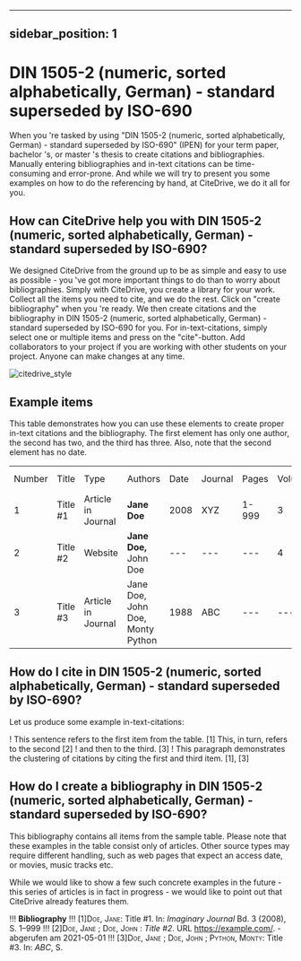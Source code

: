 
---
sidebar_position: 1
---

# DIN 1505-2 (numeric, sorted alphabetically, German) - standard superseded by ISO-690

When you 're tasked by using "DIN 1505-2 (numeric, sorted alphabetically, German) - standard superseded by ISO-690" (IPEN) for your term paper, bachelor 's, or master 's thesis to create citations and bibliographies.
Manually entering bibliographies and in-text citations can be time-consuming and error-prone. And while we will try to present you some examples on how to do the referencing by hand, at CiteDrive, we do it all for you.

<!---
## About  DIN 1505-2 (numeric, sorted alphabetically, German) - standard superseded by ISO-690

* Title: DIN 1505-2 (numeric, sorted alphabetically, German) - standard superseded by ISO-690
* Short Title (Id): IPEN)
* Authors: DIN 1505-2 (numeric, sorted alphabetically, German) - standard superseded by ISO-690
* Download: DIN 1505-2 (numeric, sorted alphabetically, German) - standard superseded by ISO-690
 --->

## How can CiteDrive help you with DIN 1505-2 (numeric, sorted alphabetically, German) - standard superseded by ISO-690?

We designed CiteDrive from the ground up to be as simple and easy to use as possible - you 've got more important things to do than to worry about bibliographies. Simply with CiteDrive, you create a library for your work. Collect all the items you need to cite, and we do the rest. Click on "create bibliography" when you 're ready. We then create citations and the bibliography in DIN 1505-2 (numeric, sorted alphabetically, German) - standard superseded by ISO-690 for you. For in-text-citations, simply select one or multiple items and press on the "cite"-button. Add collaborators to your project if you are working with other students on your project. Anyone can make changes at any time.


![citedrive_style](images/din-15052-numeric-sorted-alphabetically-german--standard-superseded-by-iso690.svg "Choose DIN 1505-2 (numeric, sorted alphabetically, German) - standard superseded by ISO-690 in the CiteDrive App")


## Example items

This table demonstrates how you can use these elements to create proper in-text citations and the bibliography. The first element has only one author, the second has two, and the third has three. Also, note that the second element has no date.


<table>
  <tr>
   <td>Number
   </td>
   <td>Title
   </td>
   <td>Type
   </td>
   <td>Authors
   </td>
   <td>Date
   </td>
   <td>Journal
   </td>
   <td>Pages
   </td>
   <td>Volume
   </td>
   <td>Issue
   </td>
   <td>Access Date
   </td>
  </tr>
  <tr>
   <td>1
   </td>
   <td>Title #1
   </td>
   <td>Article in Journal
   </td>
   <td><strong>Jane Doe</strong>
   </td>
   <td>2008
   </td>
   <td>XYZ
   </td>
   <td>1-999
   </td>
   <td>3
   </td>
   <td>2
   </td>
   <td>--
   </td>
  </tr>
  <tr>
   <td>
2
   </td>
   <td>Title #2
   </td>
   <td>Website
   </td>
   <td><strong>Jane Doe, </strong>John Doe
   </td>
   <td>---
   </td>
   <td>---
   </td>
   <td>---
   </td>
   <td>4
   </td>
   <td>---
   </td>
   <td>2020-05-01
   </td>
  </tr>
  <tr>
   <td>3
   </td>
   <td>Title #3
   </td>
   <td>Article in Journal
   </td>
   <td>Jane Doe, John Doe, Monty Python
   </td>
   <td>1988
   </td>
   <td>ABC
   </td>
   <td>---
   </td>
   <td>---
   </td>
   <td>16
   </td>
   <td>---
   </td>
  </tr>
</table>



## How do I cite in  DIN 1505-2 (numeric, sorted alphabetically, German) - standard superseded by ISO-690?

Let us produce some example in-text-citations:

! This sentence refers to the first item from the table. [1] This, in turn, refers to the second [2]
! and then to the third.  [3]
! This paragraph demonstrates the clustering of citations by citing the first and third item. [1], [3]



## How do I create a bibliography in DIN 1505-2 (numeric, sorted alphabetically, German) - standard superseded by ISO-690?

This bibliography contains all items from the sample table. Please note that these examples in the table consist only of articles. Other source types may require different handling, such as web pages that expect an access date, or movies, music tracks etc.

While we would like to show a few such concrete examples in the future - this series of articles is in fact in progress - we would like to point out that CiteDrive already features them.


!!! **Bibliography**
!!! [1]<span style="font-variant:small-caps;">Doe, Jane</span>: Title #1. In: <i>Imaginary Journal</i> Bd. 3 (2008), S. 1–999
!!! [2]<span style="font-variant:small-caps;">Doe, Jane ; Doe, John </span>: <i>Title #2</i>. URL https://example.com/. - abgerufen am 2021-05-01
!!! [3]<span style="font-variant:small-caps;">Doe, Jane ; Doe, John ; Python, Monty</span>: Title #3. In: <i>ABC</i>, S. 


```
        